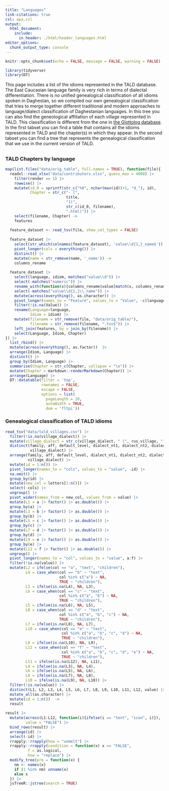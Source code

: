 ```yaml
---
title: "Languages"
link-citations: true
csl: apa.csl
output:
  html_document:
    include:
      in_header: ./html/header_languages.html
editor_options: 
  chunk_output_type: console
---
```


```r
knitr::opts_chunk$set(echo = FALSE, message = FALSE, warning = FALSE)

library(tidyverse)
library(DT)
```

This page includes a list of the idioms represented in the TALD database. The East Caucasian language family is very rich in terms of dialectal differentiation. There is no unified genealogical classification of all idioms spoken in Daghestan, so we compiled our own genealogical classification that tries to merge together different traditional and modern approaches to language/dialect classification of Daghestanian languages. In this tree you can also find the geneological affiliation of each village represented in TALD. This classification is different from the one in [the Glottolog database](https://glottolog.org/resource/languoid/id/nakh1245). In the first tabset you can find a table that contains all the idioms represented in TALD and the chapter(s) in which they appear. In the second tabset you can find a tree that represents the genealogical classification that we use in the current version of TALD.

## {.tabset .tabset-fade .tabset-pills} 

### TALD Chapters by language

```r
map(list.files("data/orig_table", full.names = TRUE), function(file){
  readxl::read_xlsx("data/contributors.xlsx", guess_max = 4000) |> 
    filter(render == 1) |> 
    rowwise() |> 
    mutate(id_0 = sprintf(str_c("%0", nchar(max(id))+1, "d_"), id),
           Chapter = str_c("- [",
                           title,
                           "](",
                           str_c(id_0, filename),
                           ".html)")) |> 
    select(filename, Chapter) ->
    features
  
  feature_dataset <- read_tsv(file, show_col_types = FALSE)
  
  feature_dataset |> 
    select(str_which(colnames(feature_dataset), 'value\\d{1,}_name$')) |> 
    pivot_longer(cols = everything()) |> 
    distinct() |>  
    mutate(name = str_remove(name, '_name')) ->
    columns_rename
  
  feature_dataset |> 
    select(language, idiom, matches("value\\d")) |> 
    select(-matches("numeric")) |> 
    rename_with(function(x){columns_rename$value[match(x, columns_rename$name)]}, matches('value\\d{1,}$')) |> 
    select(-matches("value\\d{1,}\\_name")) |> 
    mutate(across(everything(), as.character)) |> 
    pivot_longer(names_to = "Feature", values_to = "Value", -c(language:idiom)) |> 
    filter(!is.na(Value)) |> 
    rename(Language=language, 
           Idiom = idiom) |> 
    mutate(filename = str_remove(file, "data/orig_table/"),
           filename = str_remove(filename, ".tsv$")) |> 
    left_join(features, by = join_by(filename)) |> 
    select(Language, Idiom, Chapter)
}) |> 
  list_rbind() |> 
  mutate(across(everything(), as.factor))  |> 
  arrange(Idiom, Language) |> 
  distinct() |> 
  group_by(Idiom, Language) |> 
  summarise(Chapter = str_c(Chapter, collapse = "\n")) |> 
  mutate(Chapter = markdown::renderMarkdown(Chapter)) |> 
  arrange(Language) |> 
  DT::datatable(filter = 'top', 
                rownames = FALSE,
                escape = FALSE,
                options = list(
                  pageLength = 20, 
                  autoWidth = TRUE,
                  dom = 'fltpi'))
```

### Genealogical classification of TALD idioms 

```r
read_tsv("data/tald_villages.csv") |> 
  filter(!is.na(village_dialect)) |>
  mutate(village_dialect = str_c(village_dialect, " (", rus_village, ")")) |> 
  distinct(family, aff, default_level, dialect_nt1, dialect_nt2, dialect_nt3, 
           village_dialect) |> 
  arrange(family, aff, default_level, dialect_nt1, dialect_nt2, dialect_nt3, 
          village_dialect) |> 
  mutate(id = 1:n()) |> 
  pivot_longer(names_to = "cols", values_to = "value", -id) |> 
  na.omit() |> 
  group_by(id) |> 
  mutate(new_col = letters[1:n()]) |> 
  select(-cols) |> 
  ungroup() |> 
  pivot_wider(names_from = new_col, values_from = value) |> 
  mutate(L1 = a |> factor() |> as.double()) |> 
  group_by(a) |> 
  mutate(L3 = b |> factor() |> as.double()) |>
  group_by(b) |> 
  mutate(L5 = c |> factor() |> as.double()) |> 
  group_by(c) |> 
  mutate(L7 = d |> factor() |> as.double()) |> 
  group_by(d) |> 
  mutate(L9 = e |> factor() |> as.double()) |> 
  group_by(e) |> 
  mutate(L11 = f |> factor() |> as.double()) |> 
  ungroup() |> 
  pivot_longer(names_to = "col", values_to = "value", a:f) |> 
  filter(!is.na(value)) |> 
  mutate(L2 = ifelse(col == "a", "text", "children"),
         L4 = case_when(col == "b" ~ "text",
                        col %in% c("a") ~ NA,
                        TRUE ~ "children"),
         L3 = ifelse(is.na(L4), NA, L3),
         L6 = case_when(col == "c" ~ "text",
                        col %in% c("a", "b") ~ NA,
                        TRUE ~ "children"),
         L5 = ifelse(is.na(L6), NA, L5),
         L8 = case_when(col == "d" ~ "text",
                        col %in% c("a", "b", "c") ~ NA,
                        TRUE ~ "children"),
         L7 = ifelse(is.na(L8), NA, L7),
         L10 = case_when(col == "e" ~ "text",
                         col %in% c("a", "b", "c", "d") ~ NA,
                         TRUE ~ "children"),
         L9 = ifelse(is.na(L10), NA, L9),
         L12 = case_when(col == "f" ~ "text",
                         col %in% c("a", "b", "c", "d", "e") ~ NA,
                         TRUE ~ "children"),
         L11 = ifelse(is.na(L12), NA, L11),
         L4 = ifelse(is.na(L3), NA, L4),
         L6 = ifelse(is.na(L5), NA, L6),
         L8 = ifelse(is.na(L7), NA, L8),
         L10 = ifelse(is.na(L9), NA, L10)) |> 
  filter(!is.na(value)) |>
  distinct(L1, L2, L3, L4, L5, L6, L7, L8, L9, L10, L11, L12, value) |> 
  mutate_all(as.character) |> 
  mutate(id = 1:n())  ->
  result
  
result |> 
  mutate(across(L1:L12, function(i){ifelse(i == "text", "icon", i)}),
         value = "FALSE") |> 
  bind_rows(result) |> 
  arrange(id) |> 
  select(-id) |> 
  rrapply::rrapply(how = "unmelt") |>
  rrapply::rrapply(condition = function(x) x == "FALSE",
          f = as.logical,
          how = "replace") |> 
  modify_tree(pre = function(x) {
    nm <- names(x)
    if (1 %in% nm) unname(x)
    else x
  }) |> 
  jsTreeR::jstree(search = TRUE)
```

